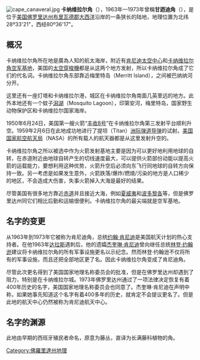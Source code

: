 {{About|美國佛羅里達州的地名|這個地方所屬的城市|卡纳维拉尔角 (佛罗里达州)|位於當地的航天發射場|肯尼迪航天中心}}
{{Unreferenced |time=2009-03-11T05:00:20+00:00 }}
{{noteTA
|T=zh-cn:卡纳维拉尔角; zh-tw:卡納維爾角; zh-hk:卡納維拉爾角;
|1=zh-cn:肯尼迪;zh-tw:甘迺迪;zh-hk:甘乃迪
|2=zh-cn:杰奎琳;zh-tw:賈桂琳;
|3=zh-hans:航天; zh-hant:太空;
|4=zh-hans:航天飞机; zh-hant:太空梭;
|G1=Astronomy
}}
{{coord|28|27|20|N|80|31|40|W|region:US-FL_type:landmark|display=title}}
[[File:cape_canaveral.jpg|thumbnail]]
'''卡纳维拉尔角'''（{{lang-en|'''Cape Canaveral'''}}），1963年—1973年曾稱'''甘迺迪角'''（{{Lang-en|'''Cape Kennedy'''}}），是位于[[美国|美国]][[佛罗里达州|佛罗里达州]][[布里瓦德县_(佛罗里达州)|布里瓦德郡]][[大西洋|大西洋]]沿岸的一条狭长的陆地，地理位置为北纬28º33'21"，西经80º36'17"。

== 概况 ==

卡纳维拉尔角所在地是廣為人知的航太海岸，附近有[[肯尼迪太空中心|肯尼迪太空中心]]和[[卡纳维拉尔角空军基地|卡纳维拉尔角空军基地]]，美国的[[航天飞机|太空穿梭機]]都是从这两个地方发射，所以卡纳维拉尔角成了它们的代名词。卡纳维拉尔角东部靠近梅里特岛（Merritt Island），之间被巴纳纳河分开。

这里还有一座灯塔和卡纳维拉尔港，城区在卡纳维拉尔角南面几英里远的地方。此外本地还有一个蚊子[[潟湖|潟湖]]（Mosquito Lagoon），印第安河，梅里特岛，国家野生动物保护区和卡纳维拉尔国家海岸。

1950年6月24日，美国第一艘火箭“[[丰收8号|丰收8号]]”在卡纳维拉尔角第三发射平台顺利升空。1959年2月6日在此地成功地进行了提坦（Titan）[[洲际弹道导弹|洲际弹道导弹]]的试射。[[美国国家航空航天局|美国国家航空航天局]]（NASA）的所有载人的航天器都是从这里发射升空的。

卡纳维拉尔角之所以被选中作为火箭发射基地主要是因为可以更好地利用地球的自转，在赤道附近由地球自转产生的切线速度最大，可以提供火箭部份动能以提高火箭的运载能力，要想利用这种优势，火箭升空后必须向东飞行同地球的自转方向保持一致。另一考虑是如果发生意外，火箭跌落/爆炸/燃燒/污染的地方是人口稀少的地区，不会造成大伤害，失事火箭掉入大海是最好的结果。

尽管美国有很多地方靠近[[赤道|赤道]]并且接近大海，例如[[夏威夷|夏威夷]]和[[波多黎各|波多黎各]]等，但是佛罗里达州同它们相比后勤和运输很便利。卡纳维拉尔角的最尖端就是空军基地。

== 名字的变更 ==
从1963年到1973年它被称为肯尼迪角，总统[[约翰·肯尼迪|约翰·肯尼迪]]是美国航天计划的热心支持者。在他1963年[[达拉斯|达拉斯]]遇刺后，他的遗孀[[杰奎琳·肯尼迪|杰奎琳·肯尼迪]]曾向继任总统[[林登·约翰逊|林登·约翰逊]]建议将卡纳维拉尔角的所有军事设施更名以示纪念。然而林登·约翰逊不仅将所有的军事设施，而且还把全部地区更了名。因此卡纳维拉尔角变成了肯尼迪角。

尽管此次更名得到了美国国家地理名称委员会的批准，但是在佛罗里达州却遇到了阻力，特别是在卡纳维拉尔城。1973年佛罗里达州通过了一项法律决定恢复有着400年历史的名字，美国国家地理名称委员会也同意了。杰奎琳·肯尼迪在声明中称，如果她事先知道这个名字有着400多年的历史，就肯定不会提议更名了。但是此地的航天中心仍然被称为肯尼迪航天中心。 

== 名字的渊源 ==

此地由早期的西班牙殖民者命名，原意为藤丛，直译为长满藤科植物的角。
{{Commonscat|Cape Canaveral}}



{{DEFAULTSORT:Canaveral Cape}}
[[Category:佛羅里達州地理|Category:佛羅里達州地理]]